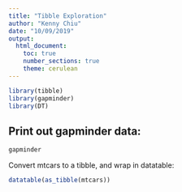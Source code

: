 ```yaml
---
title: "Tibble Exploration"
author: "Kenny Chiu"
date: "10/09/2019"
output:
  html_document:
    toc: true
    number_sections: true
    theme: cerulean
---
```


```r
library(tibble)
library(gapminder)
library(DT)
```


## Print out gapminder data:

```r
gapminder
```

<!--This is a comment-->

Convert mtcars to a tibble, and wrap in datatable:

```r
datatable(as_tibble(mtcars))
```

